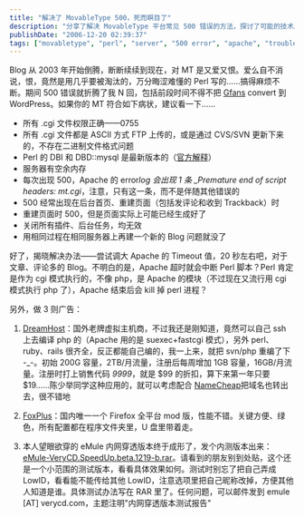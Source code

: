 ```yaml
---
title: "解决了 MovableType 500，死而瞑目了"
description: "分享了解决 MovableType 平台常见 500 错误的方法，探讨了可能的技术原因，并附带推荐了 DreamHost 主机服务、Firefox 修改版和 eMule 内网穿透测试版。"
publishDate: "2006-12-20 02:39:37"
tags: ["movabletype", "perl", "server", "500 error", "apache", "troubleshooting", "emule", "firefox"]
---
```


Blog 从 2003 年开始倒腾，断断续续到现在，对 MT 是又爱又恨。爱么自不消说，恨，竟然是用几乎要被淘汰的，万分晦涩难懂的 Perl 写的……搞得麻烦不断。期间 500 错误就折腾了我 N 回，包括前段时间不得不把 [Gfans](http://gfans.org/) convert 到 WordPress。如果你的 MT 符合如下病状，建议看一下……

- 所有 .cgi 文件权限正确——0755
- 所有 .cgi 文件都是 ASCII 方式 FTP 上传的，或是通过 CVS/SVN 更新下来的，不存在二进制文件格式问题
- Perl 的 DBI 和 DBD::mysql 是最新版本的（[官方解释](http://www.sixapart.com/pronet/weblog/2005/07/cpanel_updates_.html)）
- 服务器有空余内存
- 每次出现 500，Apache 的 error*log 会出现 1 条 \_Premature end of script headers: mt.cgi*，注意，只有这一条，而不是伴随其他错误的
- 500 经常出现在后台首页、重建页面（包括发评论和收到 Trackback）时
- 重建页面时 500，但是页面实际上可能已经生成好了
- 关闭所有插件、后台任务，均无效
- 用相同过程在相同服务器上再建一个新的 Blog 问题就没了

好了，揭晓解决办法——尝试调大 Apache 的 Timeout 值，20 秒左右吧，对于文章、评论多的 Blog。不明白的是，Apache 超时就会中断 Perl 脚本？Perl 肯定是作为 cgi 模式执行的，不像 php，是 Apache 的模块（不过现在又流行用 cgi 模式执行 php 了），Apache 结束后会 kill 掉 perl 进程？

另外，做 3 则广告：

1. [DreamHost](http://www.dreamhost.com/)：国外老牌虚拟主机商，不过我还是刚知道，竟然可以自己 ssh 上去编译 php 的（Apache 用的是 suexec+fastcgi 模式），另外 perl、ruby、rails 很齐全，反正都能自己编的，我一上来，就把 svn/php 重编了下 -\_-。初始 200G 容量，2TB/月流量，注册后每周增加 1GB 容量，16GB/月流量。注册时打上销售代码 _9999_，就是 \$99 的折扣，算下来第一年只要 $19……陈少举同学这种应用的，就可以考虑配合 [NameCheap](http://www.namecheap.com/)把域名也转出去，很不错地

2. [FoxPlus](http://www.foxplus.org/)：国内唯一一个 Firefox 全平台 mod 版，性能不错。关键方便、绿色，所有配置都在程序文件夹里，U 盘里带着走。

3. 本人望眼欲穿的 eMule 内网穿透版本终于成形了，发个内测版本出来：[eMule-VeryCD.SpeedUp.beta.1219-b.rar](http://download.verycd.com/eMule/eMule-VeryCD.SpeedUp.beta.1219-b.rar)。请看到的朋友别到处贴，这个还是一个小范围的测试版本，看看具体效果如何。测试时别忘了把自己弄成 LowID，看看能不能传给其他 LowID，注意选项里把自己昵称改掉，方便其他人知道是谁。具体测试办法写在 RAR 里了。任何问题，可以邮件发到 emule [AT] verycd.com，主题注明"内网穿透版本测试报告"

